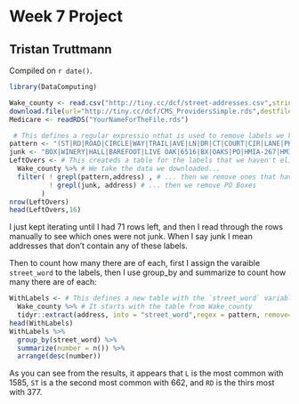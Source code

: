 # Week 7 Project

## Tristan Truttmann

<!-- leave this material as is -->
Compiled on `r date()`.

```r
library(DataComputing)
```
<!-- put your content after this line -->

```r
Wake_county <- read.csv("http://tiny.cc/dcf/street-addresses.csv",stringsAsFactors = FALSE)
download.file(url="http://tiny.cc/dcf/CMS_ProvidersSimple.rds",destfile="YourNameForTheFile.rds")
Medicare <- readRDS("YourNameForTheFile.rds") 
```


```r
 # This defines a regular expressio nthat is used to remove labels we have already eliminated
pattern <- "(ST|RD|ROAD|CIRCLE|WAY|TRAIL|AVE|LN|DR|CT|COURT|CIR|LANE|PKWY|PL|PATH|RUN|TERRACE|PARKWA|CV|CO|HWY|WYND|PT|BRISBAYNE|UNIVERSITY|SUITE|CUTHBERT|MOUNTAIN|TERA|UNION|HARBORVIEW|MAR|MANOR|TER|WHARF|DORM|PASS|MEADOW|HEIGHTS|CREEK|PARK|L)"
junk <- "BOX|WINERY|HALL|BAREFOOT|LIVE OAK|6516|BX|OAKS|PO|HMIA-267|HMIA-267|B0X|CHARONNE"
LeftOvers <- # This createds a table for the labels that we haven't eliminated yet. 
  Wake_county %>% # We take the data we downloaded... 
  filter( ! grepl(pattern,address) , # ... then we remove ones that have the pattern defined above
          ! grepl(junk, address) # ... then we remove PO Boxes
        )
nrow(LeftOvers)
head(LeftOvers,16)
```
I just kept iterating until I had 71 rows left, and then I read through the rows manually to see which ones were not junk.  When I say junk I mean addresses that don't contain any of these labels.  

Then to count how many there are of each, first I assign the varaible `street_word` to the labels, then I use group_by and summarize to count how many there are of each: 

```r
WithLabels <- # This defines a new table with the `street_word` variable
  Wake_county %>% # It starts with the table from Wake_county
  tidyr::extract(address, into = "street_word",regex = pattern, remove=FALSE) # And then it extracts the regex from the address variable and assigns them to the street_word variable. 
head(WithLabels)
WithLabels %>% 
  group_by(street_word) %>%
  summarize(number = n()) %>%
  arrange(desc(number))
```

As you can see from the results, it appears that `L` is the most common with 1585, `ST` is a the second most common with 662, and `RD` is the thirs most with 377.  

